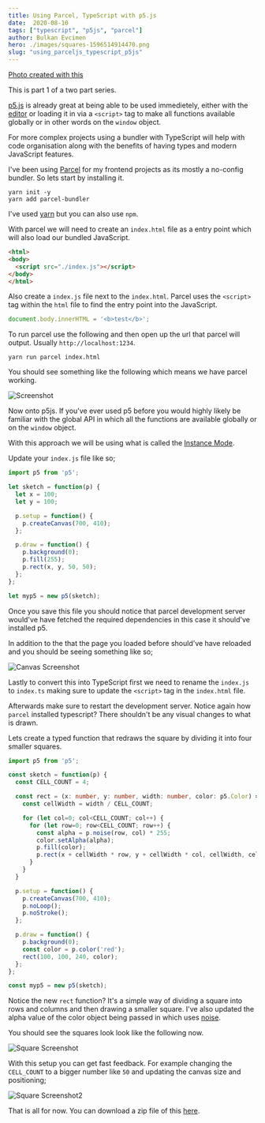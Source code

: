 ```yaml
---
title: Using Parcel, TypeScript with p5.js  
date:  2020-08-10
tags: ["typescript", "p5js", "parcel"]
author: Bulkan Evcimen
hero: ./images/squares-1596514914470.png
slug: "using_parceljs_typescript_p5js"
---
```


[Photo created with this](https://grid-art.bulkan.dev)

This is part 1 of a two part series.

[p5.js](http://p5js.org/) is already great at being able to be used immedietely, either with the [editor](https://editor.p5js.org/) or loading it in via a 
`<script>` tag to make all functions available globally or in other words on the `window` object.

For more complex projects using a bundler with TypeScript will help with code organisation along with the benefits of having types and modern JavaScript features.

I've been using [Parcel](https://parceljs.org/) for my frontend projects as its mostly a no-config bundler. So lets start by installing it.

```shell
yarn init -y
yarn add parcel-bundler
```

I've used [yarn](https://parceljs.org/getting_started.html) but you can also use `npm`.

With parcel we will need to create an `index.html` file as a entry point which will also load our bundled JavaScript.

```html
<html>
<body>
  <script src="./index.js"></script>
</body>
</html>
```

Also create a `index.js` file next to the `index.html`. Parcel uses the `<script>` tag within the `html` file to find the entry point into the JavaScript. 

```javascript
document.body.innerHTML = '<b>test</b>';
```

To run parcel use the following and then open up the url that parcel will output. Usually `http://localhost:1234`.

```shell
yarn run parcel index.html
```

You should see something like the following which means we have parcel working.

![Screenshot](./images/screenshots/html.png)

Now onto p5js. If you've ever used p5 before you would highly likely be familiar with the global API in which all the functions are available globally or on the `window` object.

With this approach we will be using what is called the [Instance Mode](https://p5js.org/examples/instance-mode-instantiation.html).

Update your `index.js` file like so;


```javascript
import p5 from 'p5';

let sketch = function(p) {
  let x = 100;
  let y = 100;

  p.setup = function() {
    p.createCanvas(700, 410);
  };

  p.draw = function() {
    p.background(0);
    p.fill(255);
    p.rect(x, y, 50, 50);
  };
};

let myp5 = new p5(sketch);
```

Once you save this file you should notice that parcel development server would've have fetched the required dependencies in this case it should've installed p5.

In addition to the that the page you loaded before should've have reloaded and you should be seeing something like so;

![Canvas Screenshot](./images/screenshots/canvas.png)

Lastly to convert this into TypeScript first we need to rename the `index.js` to `index.ts` making sure to update the `<script>` tag in the `index.html` file.

Afterwards make sure to restart the development server. Notice again how `parcel` installed typescript? There shouldn't be any visual changes to what is drawn.

Lets create a typed function that redraws the square by dividing it into four smaller squares.

```typescript
import p5 from 'p5';

const sketch = function(p) {
  const CELL_COUNT = 4;

  const rect = (x: number, y: number, width: number, color: p5.Color) => {
    const cellWidth = width / CELL_COUNT; 

    for (let col=0; col<CELL_COUNT; col++) {
      for (let row=0; row<CELL_COUNT; row++) {
        const alpha = p.noise(row, col) * 255;
        color.setAlpha(alpha);
        p.fill(color);
        p.rect(x + cellWidth * row, y + cellWidth * col, cellWidth, cellWidth);
      }
    }
  }

  p.setup = function() {
    p.createCanvas(700, 410);
    p.noLoop();
    p.noStroke();
  };

  p.draw = function() {
    p.background(0);
    const color = p.color('red');
    rect(100, 100, 240, color);
  };
};

const myp5 = new p5(sketch);
```

Notice the new `rect` function? It's a simple way of dividing a square into rows and columns and then drawing a smaller square. I've also updated the alpha value of the color object being passed in which uses [noise](https://www.youtube.com/watch?v=8ZEMLCnn8v0).

You should see the squares look look like the following now.

![Square Screenshot](./images/screenshots/squares.png)

With this setup you can get fast feedback. For example changing the `CELL_COUNT` to a bigger number like `50` and updating the canvas size and positioning;

![Square Screenshot2](./images/screenshots/squares2.png)

That is all for now. You can download a zip file of this [here](./downloads/p5-parcel-typescript.zip).